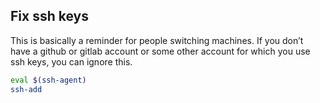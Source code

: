
## Fix ssh keys
This is basically a reminder for people switching machines. If you don't have a github or gitlab account or some other account for which you use ssh keys, you can ignore this.

```bash
eval $(ssh-agent)
ssh-add
```

